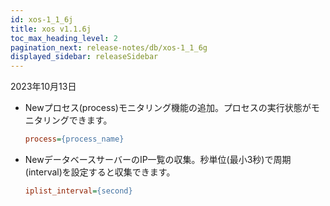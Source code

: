 ```yaml
---
id: xos-1_1_6j
title: xos v1.1.6j
toc_max_heading_level: 2
pagination_next: release-notes/db/xos-1_1_6g
displayed_sidebar: releaseSidebar
---
```


2023年10月13日

-   <Status>New</Status>プロセス(process)モニタリング機能の追加。プロセスの実行状態がモニタリングできます。

    ```ini title='xos.conf'
    process={process_name}
    ```

-   <Status>New</Status>データベースサーバーのIP一覧の収集。秒単位(最小3秒)で周期(interval)を設定すると収集できます。

    ```ini title='xos.conf'
    iplist_interval={second}
    ```
